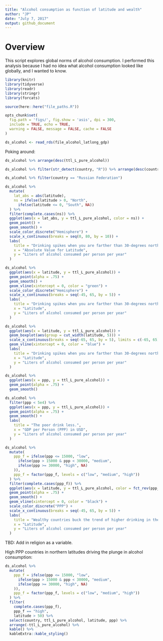 ```yaml
---
title: "Alcohol consumption as function of latitude and wealth"
author: "JP"
date: "July 7, 2017"
output: github_document
---
```


# Overview
This script explores global norms of alcohol consumption. I performed this analysis because I had no idea what alcohol consumption looked like globally, and I wanted to know. 
```r
library(knitr)
library(tidyverse)
library(readr)
library(stringr)
library(forcats)

source(here::here("file_paths.R"))
```

```r
opts_chunk$set(
  fig.path = 'figs/', fig.show = 'asis', dpi = 300, 
  include = TRUE, echo = TRUE, 
  warning = FALSE, message = FALSE, cache = FALSE
) 
```

```r
ds_alcohol <- read_rds(file_alcohol_latlong_gdp)
```

Poking around: 
```r
ds_alcohol %>% arrange(desc(ttl_L_pure_alcohol))

ds_alcohol %>% filter(str_detect(country, "R")) %>% arrange(desc(country))

ds_alcohol %>% filter(country == "Russian Federation")
```


```r
ds_alcohol %>% 
  mutate(
    lat_abs = abs(latitude),
    ns = ifelse(latitude > 0, "North",
      ifelse(latitude <= 0, "South", NA))
  ) %>% 
  filter(complete.cases(ns)) %>% 
  ggplot(aes(x = lat_abs, y = ttl_L_pure_alcohol, color = ns)) + 
  geom_point() + 
  geom_smooth() + 
  scale_color_discrete("Hemisphere") + 
  scale_x_continuous(breaks = seq(0, 80, by = 10)) + 
  labs(
    title = "Drinking spikes when you are farther than 30-degrees north from the equator,\nespecially so in the northern hemisphere.",
    x = "Absolute Value for Latitude",
    y = "Liters of alcohol consumed per person per year"
  )
```

```r
ds_alcohol %>% 
  ggplot(aes(x = latitude, y = ttl_L_pure_alcohol)) + 
  geom_point(alpha = .75) + 
  geom_smooth() + 
  geom_vline(xintercept = 0, color = "green") + 
  scale_color_discrete("Hemisphere") + 
  scale_x_continuous(breaks = seq(-45, 65, by = 5)) + 
  labs(
    title = "Drinking spikes when you are farther than 30-degrees north from the equator,\nespecially so in the northern hemisphere.",
    x = "Latitude",
    y = "Liters of alcohol consumed per person per year"
  )
```

```r
ds_alcohol %>% 
  ggplot(aes(x = latitude, y = ttl_L_pure_alcohol)) + 
  geom_boxplot(aes(group = cut_width(latitude, 5))) + 
  scale_x_continuous(breaks = seq(-65, 65, by = 5), limits = c(-65, 65)) + 
  geom_vline(xintercept = 0, color = "blue") + 
  labs(
    title = "Drinking spikes when you are farther than 30-degrees north of the equator,\nor 15 degrees south",
    x = "Latitude",
    y = "Liters of alcohol consumed per person per year"
  )
```

```r
ds_alcohol %>% 
  ggplot(aes(x = ppp, y = ttl_L_pure_alcohol)) + 
  geom_point(alpha = .75) + 
  geom_smooth() 

ds_alcohol %>% 
  filter(ppp < 5e4) %>% 
  ggplot(aes(x = ppp, y = ttl_L_pure_alcohol)) + 
  geom_point(alpha = .75) + 
  geom_smooth() + 
  labs(
    title = "The poor drink less.",
    x = "GDP per Person (PPP) in USD",
    y = "Liters of alcohol consumed per person per year"
  ) 
```

```r
ds_alcohol %>% 
  mutate(
    ppp_f = ifelse(ppp <= 15000, "low",
      ifelse(ppp > 15000 & ppp < 30000, "medium",
      ifelse(ppp >= 30000, "high", NA)
    )),
    ppp_f = factor(ppp_f, levels = c("low", "medium", "high"))
  ) %>% 
  filter(complete.cases(ppp_f)) %>% 
  ggplot(aes(x = latitude, y = ttl_L_pure_alcohol, color = fct_rev(ppp_f))) + 
  geom_point(alpha = .75) + 
  geom_smooth() + 
  geom_vline(xintercept = 0, color = "black") + 
  scale_color_discrete("PPP") + 
  scale_x_continuous(breaks = seq(-45, 65, by = 5)) + 
  labs(
    title = "Wealthy countries buck the trend of higher drinking in the far north.",
    x = "Latitude",
    y = "Liters of alcohol consumed per person per year"
  )
```

TBD: Add in religion as a variable. 

High PPP countries in northern latitudes driving the plunge in alcohol consumption:
```r
ds_alcohol %>% 
  mutate(
    ppp_f = ifelse(ppp <= 15000, "low",
      ifelse(ppp > 15000 & ppp < 30000, "medium",
      ifelse(ppp >= 30000, "high", NA)
    )),
    ppp_f = factor(ppp_f, levels = c("low", "medium", "high"))
  ) %>% 
  filter(
    complete.cases(ppp_f),
    ppp_f == "high",
    latitude > 50) %>% 
  select(country, ttl_L_pure_alcohol, latitude, ppp) %>% 
  arrange(-ttl_L_pure_alcohol) %>% 
  kable() %>% 
  kableExtra::kable_styling()
```



